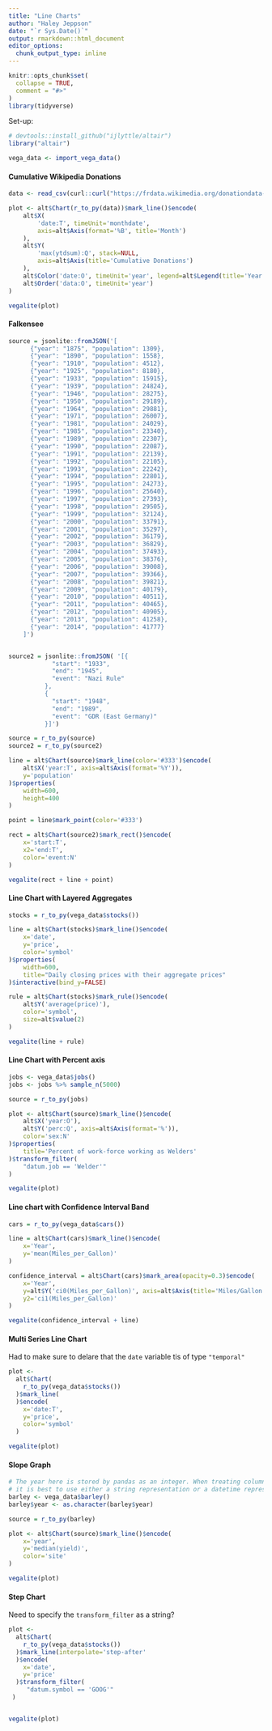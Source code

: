 ```yaml
---
title: "Line Charts"
author: "Haley Jeppson"
date: "`r Sys.Date()`"
output: rmarkdown::html_document
editor_options: 
  chunk_output_type: inline
---
```


```r
knitr::opts_chunk$set(
  collapse = TRUE,
  comment = "#>"
)
library(tidyverse)
```

Set-up:

```r
# devtools::install_github("ijlyttle/altair")
library("altair")

vega_data <- import_vega_data()
```

#### Cumulative Wikipedia Donations

```r
data <- read_csv(curl::curl("https://frdata.wikimedia.org/donationdata-vs-day.csv"))

plot <- alt$Chart(r_to_py(data))$mark_line()$encode(
    alt$X(
        'date:T', timeUnit='monthdate',
        axis=alt$Axis(format='%B', title='Month')
    ),
    alt$Y(
        'max(ytdsum):Q', stack=NULL,
        axis=alt$Axis(title='Cumulative Donations')
    ),
    alt$Color('date:O', timeUnit='year', legend=alt$Legend(title='Year')),
    alt$Order('data:O', timeUnit='year')
)

vegalite(plot)
```

#### Falkensee

```r

source = jsonlite::fromJSON('[
      {"year": "1875", "population": 1309},
      {"year": "1890", "population": 1558},
      {"year": "1910", "population": 4512},
      {"year": "1925", "population": 8180},
      {"year": "1933", "population": 15915},
      {"year": "1939", "population": 24824},
      {"year": "1946", "population": 28275},
      {"year": "1950", "population": 29189},
      {"year": "1964", "population": 29881},
      {"year": "1971", "population": 26007},
      {"year": "1981", "population": 24029},
      {"year": "1985", "population": 23340},
      {"year": "1989", "population": 22307},
      {"year": "1990", "population": 22087},
      {"year": "1991", "population": 22139},
      {"year": "1992", "population": 22105},
      {"year": "1993", "population": 22242},
      {"year": "1994", "population": 22801},
      {"year": "1995", "population": 24273},
      {"year": "1996", "population": 25640},
      {"year": "1997", "population": 27393},
      {"year": "1998", "population": 29505},
      {"year": "1999", "population": 32124},
      {"year": "2000", "population": 33791},
      {"year": "2001", "population": 35297},
      {"year": "2002", "population": 36179},
      {"year": "2003", "population": 36829},
      {"year": "2004", "population": 37493},
      {"year": "2005", "population": 38376},
      {"year": "2006", "population": 39008},
      {"year": "2007", "population": 39366},
      {"year": "2008", "population": 39821},
      {"year": "2009", "population": 40179},
      {"year": "2010", "population": 40511},
      {"year": "2011", "population": 40465},
      {"year": "2012", "population": 40905},
      {"year": "2013", "population": 41258},
      {"year": "2014", "population": 41777}
    ]')


source2 = jsonlite::fromJSON( '[{
            "start": "1933",
            "end": "1945",
            "event": "Nazi Rule"
          },
          {
            "start": "1948",
            "end": "1989",
            "event": "GDR (East Germany)"
          }]')

source = r_to_py(source)
source2 = r_to_py(source2)

```

```r

line = alt$Chart(source)$mark_line(color='#333')$encode(
    alt$X('year:T', axis=alt$Axis(format='%Y')),
    y='population'
)$properties(
    width=600,
    height=400
)

point = line$mark_point(color='#333')

rect = alt$Chart(source2)$mark_rect()$encode(
    x='start:T',
    x2='end:T',
    color='event:N'
)

vegalite(rect + line + point)
```

#### Line Chart with Layered Aggregates

```r
stocks = r_to_py(vega_data$stocks())

line = alt$Chart(stocks)$mark_line()$encode(
    x='date',
    y='price',
    color='symbol'
)$properties(
    width=600,
    title="Daily closing prices with their aggregate prices"
)$interactive(bind_y=FALSE)

rule = alt$Chart(stocks)$mark_rule()$encode(
    alt$Y('average(price)'),
    color='symbol',
    size=alt$value(2)
)

vegalite(line + rule)
```

#### Line Chart with Percent axis

```r
jobs <- vega_data$jobs()
jobs <- jobs %>% sample_n(5000)

source = r_to_py(jobs)

plot <- alt$Chart(source)$mark_line()$encode(
    alt$X('year:O'),
    alt$Y('perc:Q', axis=alt$Axis(format='%')),
    color='sex:N'
)$properties(
    title='Percent of work-force working as Welders'
)$transform_filter(
    "datum.job == 'Welder'"
)

vegalite(plot)
```

#### Line chart with Confidence Interval Band

```r

cars = r_to_py(vega_data$cars())

line = alt$Chart(cars)$mark_line()$encode(
    x='Year',
    y='mean(Miles_per_Gallon)'
)

confidence_interval = alt$Chart(cars)$mark_area(opacity=0.3)$encode(
    x='Year',
    y=alt$Y('ci0(Miles_per_Gallon)', axis=alt$Axis(title='Miles/Gallon')),
    y2='ci1(Miles_per_Gallon)'
)

vegalite(confidence_interval + line)
```

#### Multi Series Line Chart

Had to make sure to delare that the `date` variable tis of type `"temporal"`

```r
plot <- 
  alt$Chart(
    r_to_py(vega_data$stocks())
  )$mark_line(
  )$encode(
    x='date:T',
    y='price',
    color='symbol'
  )

vegalite(plot)
```

#### Slope Graph

```r

# The year here is stored by pandas as an integer. When treating columns as dates,
# it is best to use either a string representation or a datetime representation.
barley <- vega_data$barley()
barley$year <- as.character(barley$year)

source = r_to_py(barley)

plot <- alt$Chart(source)$mark_line()$encode(
    x='year',
    y='median(yield)',
    color='site'
)

vegalite(plot)
```

#### Step Chart

Need to specify the `transform_filter` as a string?

```r
plot <- 
  alt$Chart(
    r_to_py(vega_data$stocks())
  )$mark_line(interpolate='step-after'
  )$encode(
    x='date',
    y='price'
  )$transform_filter(
     "datum.symbol == 'GOOG'"
 )


vegalite(plot)
```










